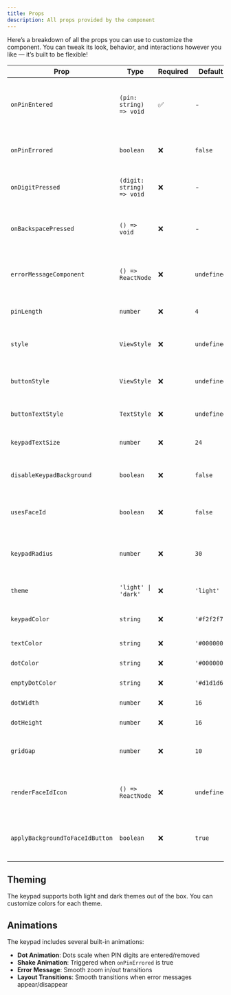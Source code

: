 ```yaml
---
title: Props
description: All props provided by the component
---
```


Here’s a breakdown of all the props you can use to customize the component.
You can tweak its look, behavior, and interactions however you like — it’s built to be flexible!



| Prop                            | Type                      | Required | Default     | Description                                         |
| ------------------------------- | ------------------------- | -------- | ----------- | --------------------------------------------------- |
| `onPinEntered`                  | `(pin: string) => void`   | ✅       | -           | Callback function called when PIN entry is complete |
| `onPinErrored`                  | `boolean`                 | ❌       | `false`     | Triggers error state and shake animation            |
| `onDigitPressed`                | `(digit: string) => void` | ❌       | -           | Triggered when a digit is pressed                   |
| `onBackspacePressed`            | `() => void`              | ❌       | -           | Triggered when the backspace button is pressed      |
| `errorMessageComponent`         | `() => ReactNode`         | ❌       | `undefined` | Custom component to display error messages          |
| `pinLength`                     | `number`                  | ❌       | `4`         | Number of digits in the PIN                         |
| `style`                         | `ViewStyle`               | ❌       | `undefined` | Custom styles for the main container                |
| `buttonStyle`                   | `ViewStyle`               | ❌       | `undefined` | Custom styles for keypad buttons                    |
| `buttonTextStyle`               | `TextStyle`               | ❌       | `undefined` | Custom styles for button text                       |
| `keypadTextSize`                | `number`                  | ❌       | `24`        | Font size for keypad button text                    |
| `disableKeypadBackground`       | `boolean`                 | ❌       | `false`     | Removes background color from buttons               |
| `usesFaceId`                    | `boolean`                 | ❌       | `false`     | Enables Face ID/Touch ID button                     |
| `keypadRadius`                  | `number`                  | ❌       | `30`        | Border radius for kaypad buttons and dots           |
| `theme`                         | `'light' \| 'dark'`       | ❌       | `'light'`   | Overall theme of the keypad                         |
| `keypadColor`                   | `string`                  | ❌       | `'#f2f2f7'` | Button background color                             |
| `textColor`                     | `string`                  | ❌       | `'#000000'` | Text color of keypad                                |
| `dotColor`                      | `string`                  | ❌       | `'#000000'` | Filled dot color                                    |
| `emptyDotColor`                 | `string`                  | ❌       | `'#d1d1d6'` | Empty dot color                                     |
| `dotWidth`                      | `number`                  | ❌       | `16`        | Width of PIN dot                                    |
| `dotHeight`                     | `number`                  | ❌       | `16`        | Height of PIN dot                                   |
| `gridGap`                       | `number`                  | ❌       | `10`        | Gap between keypad buttons                          |
| `renderFaceIdIcon`              | `() => ReactNode`         | ❌       | `undefined` | Custom Face ID/Touch ID icon component              |
| `applyBackgroundToFaceIdButton` | `boolean`                 | ❌       | `true`      | Applies button background to Face ID button         |

## Theming

The keypad supports both light and dark themes out of the box. You can customize colors for each theme.

## Animations

The keypad includes several built-in animations:

- **Dot Animation**: Dots scale when PIN digits are entered/removed
- **Shake Animation**: Triggered when `onPinErrored` is true
- **Error Message**: Smooth zoom in/out transitions
- **Layout Transitions**: Smooth transitions when error messages appear/disappear
